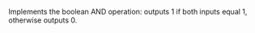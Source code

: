 Implements the boolean AND operation: outputs 1 if <span class="highlight">both</span> inputs equal 1, otherwise outputs 0.